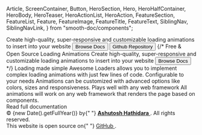   Article,
  ScreenContainer,
  Button,
  HeroSection,
  Hero,
  HeroHalfContainer,
  HeroBody,
  HeroTeaser,
  HeroActionList,
  HeroAction,
  FeatureSection,
  FeatureList,
  Feature,
  FeatureImage,
  FeatureTitle,
  FeatureText,
  SiblingNav,
  SiblingNavLink,
} from "smooth-doc/components";


<HeroSection>
  <Hero>
    <HeroHalfContainer>
      <Title>Free & Open Source Loading Animations</Title>
      <HeroTeaser>
        Create high-quality, super-responsive and customizable loading
        animations to insert into your website
      </HeroTeaser>
      <HeroActionList>
        <HeroAction>
          <Button variant="primary" forwardedAs="a" href="/docs/getting-started/">
            Browse Docs
          </Button>
        </HeroAction>
        <HeroAction>
          <Button
            variant="neutral"
            forwardedAs="a"
            href="https://github.com/ashutosh1919/react-awesome-loaders"
          >
            Github Repository
          </Button>
        </HeroAction>
      </HeroActionList>
    </HeroHalfContainer>
    <HeroHalfContainer>
      <RandomLoader />
    </HeroHalfContainer>
    {/* <HeroBody>
      <HeroTitle>Free & Open Source Loading Animations</HeroTitle>
      <HeroTeaser>Create high-quality, super-responsive and  customizable
                loading animations to insert into your website</HeroTeaser>
      <HeroActionList>
        <HeroAction>
          <Button
            variant="primary"
            forwardedAs="a"
            href="/docs/"
          >
            Browse Docs
          </Button>
        </HeroAction>
      </HeroActionList>
    </HeroBody> */}
  </Hero>
</HeroSection>

<FeatureSection>
  <FeatureList>
    <Feature col={{ xs: 1, md: 1 / 3 }}>
      <FeatureImage src={toolsImageURL} width={100} height={100} />
      <FeatureTitle>Loading made simple</FeatureTitle>
      <FeatureText style={{ textAlign: "left" }}>
        Awesome Loaders allows you to implement complex loading animations with
        just few lines of code.
      </FeatureText>
    </Feature>
    <Feature col={{ xs: 1, md: 1 / 3 }}>
      <FeatureImage src={compassImageURL} width={100} height={100} />
      <FeatureTitle>Configurable to your needs</FeatureTitle>
      <FeatureText style={{ textAlign: "left" }}>
        Animations can be customized with advanced options like colors, sizes
        and responsiveness.
      </FeatureText>
    </Feature>
    <Feature col={{ xs: 1, md: 1 / 3 }}>
      <FeatureImage src={gameImageURL} width={100} height={100} />
      <FeatureTitle>Plays well with any web framework</FeatureTitle>
      <FeatureText style={{ textAlign: "left" }}>
        All animations will work on any web framework that renders the page
        based on components.
      </FeatureText>
    </Feature>
  </FeatureList>
</FeatureSection>

<ScreenContainer as="section" py={5}>
  <Article>
    <GettingStarted />
    <SiblingNav>
      <SiblingNavLink type="next" to="/docs/getting-started/">
        Read full documentation
      </SiblingNavLink>
    </SiblingNav>
  </Article>
</ScreenContainer>

<footer>
  <ScreenContainer>
    <div>
      © {new Date().getFullYear()} by{" "}
      <a
        href="http://ashutoshhathidara.com/"
        target="_blank"
        rel="noopener noreferrer"
      >
        <strong>Ashutosh Hathidara</strong>
      </a>
      . All rights reserved.
    </div>
    <div>
      This website is open source on{" "}
      <a
        href="https://github.com/ashutosh1919/react-awesome-loaders/tree/main/doc"
        target="_blank"
        rel="noopener noreferrer"
      >
        GitHub
      </a>
      .
    </div>
  </ScreenContainer>
</footer>
